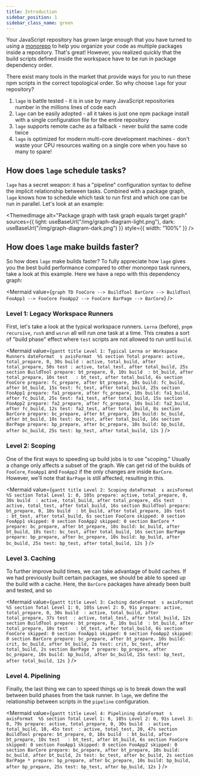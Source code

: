 ```yaml
---
title: Introduction
sidebar_position: 1
sidebar_class_name: green
---
```



Your JavaScript repository has grown large enough that you have turned to using a [monorepo](https://monorepo.tools) to help you organize your code as multiple packages inside a repository. That's great! However, you realized quickly that the build scripts defined inside the workspace have to be run in package dependency order.

There exist many tools in the market that provide ways for you to run these npm scripts in the correct topological order. So why choose `lage` for your repository?

1. `lage` is battle tested - it is in use by many JavaScript repositories number in the millions lines of code each
2. `lage` can be easily adopted - all it takes is just one npm package install with a single configuration file for the entire repository
3. `lage` supports remote cache as a fallback - never build the same code twice
4. `lage` is optimized for modern multi-core development machines - don't waste your CPU resources waiting on a single core when you have so many to spare!

## How does `lage` schedule tasks?

`lage` has a secret weapon: it has a "pipeline" configuration syntax to define the implicit relationship between tasks. Combined with a package graph, `lage` knows how to schedule which task to run first and which one can be run in parallel. Let's look at an example:

<ThemedImage
  alt="Package graph with task graph equals target graph"
  sources={{
    light: useBaseUrl("/img/graph-diagram-light.png"),
    dark: useBaseUrl("/img/graph-diagram-dark.png")
  }}
  style={{
    width: "100%"
  }}
/>

## How does `lage` make builds faster?

So how does `lage` make builds faster? To fully appreciate how `lage` gives you the best build performance compared to other monorepo task runners, take a look at this example. Here we have a repo with this dependency graph:


<Mermaid
  value={`
graph TD
  FooCore --> BuildTool
  BarCore --> BuildTool
  FooApp1 --> FooCore
  FooApp2 --> FooCore
  BarPage --> BarCore
`}
/>

### Level 1: Legacy Workspace Runners

First, let's take a look at the typical workspace runners. `Lerna` (before), `pnpm recursive`, `rush` and `wsrun` all will run one task at a time. This creates a sort of "build phase" effect where `test` scripts are not allowed to run until `build`.

<Mermaid
  value={`gantt
  title Level 1: Typical Lerna or Workspace Runners
  dateFormat  s
  axisFormat  %S
  section Total
    prepare: active, total_prepare, 0, 30s
    build : active, total_build, after total_prepare, 50s
    test : active, total_test, after total_build, 25s
  section BuildTool
    prepare: bt_prepare, 0, 10s
    build  : bt_build, after total_prepare, 10s
    test   : bt_test, after total_build, 6s
  section FooCore
    prepare: fc_prepare, after bt_prepare, 10s
    build: fc_build, after bt_build, 15s
    test: fc_test, after total_build, 25s
  section FooApp1
    prepare: fa1_prepare, after fc_prepare, 10s
    build: fa1_build, after fc_build, 25s
    test: fa1_test, after total_build, 15s
  section FooApp2
    prepare: fa2_prepare, after fc_prepare, 10s
    build: fa2_build, after fc_build, 12s
    test: fa2_test, after total_build, 8s
  section BarCore
    prepare: bc_prepare, after bt_prepare, 10s
    build: bc_build, after bt_build, 10s
    test: bc_test, after total_build, 16s
  section BarPage
    prepare: bp_prepare, after bc_prepare, 10s
    build: bp_build, after bc_build, 25s
    test: bp_test, after total_build, 12s
`}
/>

### Level 2: Scoping

One of the first ways to speeding up build jobs is to use "scoping." Usually a change only affects a subset of the graph. We can get rid of the builds of `FooCore`, `FooApp1` and `FooApp2` if the only changes are inside `BarCore`. However, we'll note that `BarPage` is still affected, resulting in this.

<Mermaid
  value={`gantt
  title Level 2: Scoping
  dateFormat  s
  axisFormat  %S
  section Total
    Level 1: 0, 105s
    prepare: active, total_prepare, 0, 30s
    build  : active, total_build, after total_prepare, 45s
    test  : active, total_test, after total_build, 16s
	section BuildTool
    prepare: bt_prepare, 0, 10s
    build  : bt_build, after total_prepare, 10s
    test   : bt_test, after total_build, 6s
	section FooCore
	  skipped: 0
  section FooApp1
	  skipped: 0
  section FooApp2
	  skipped: 0
  section BarCore *
    prepare: bc_prepare, after bt_prepare, 10s
    build: bc_build, after bt_build, 10s
    test: bc_test, after total_build, 16s
  section BarPage
    prepare: bp_prepare, after bc_prepare, 10s
    build: bp_build, after bc_build, 25s
    test: bp_test, after total_build, 12s
`}
/>

### Level 3. Caching

To further improve build times, we can take advantage of build caches. If we had previously built certain packages, we should be able to speed up the build with a cache. Here, the `BarCore` packages have already been built and tested, and so

<Mermaid
  value={`gantt
  title Level 3: Caching
  dateFormat  s
  axisFormat  %S
  section Total
    Level 1: 0, 105s
    Level 2: 0, 91s
    prepare: active, total_prepare, 0, 30s
    build  : active, total_build, after total_prepare, 37s
    test  : active, total_test, after total_build, 12s
	section BuildTool
    prepare: bt_prepare, 0, 10s
    build  : bt_build, after total_prepare, 10s
    test   : bt_test, after total_build, 6s
	section FooCore
	  skipped: 0
  section FooApp1
	  skipped: 0
  section FooApp2
	  skipped: 0
  section BarCore
    prepare: bc_prepare, after bt_prepare, 10s
    build: crit, bc_build, after bt_build, 2s
    test: crit, bc_test, after total_build, 2s
  section BarPage *
    prepare: bp_prepare, after bc_prepare, 10s
    build: bp_build, after bc_build, 25s
    test: bp_test, after total_build, 12s
`}
/>

### Level 4. Pipelining

Finally, the last thing we can to speed things up is to break down the wall between build phases from the task runner. In `lage`, we define the relationship between scripts in the `pipeline` configuration.

<Mermaid
  value={`gantt
  title Level 4: Pipelining
  dateFormat  s
  axisFormat  %S
  section Total
    Level 1: 0, 105s
    Level 2: 0, 91s
    Level 3: 0, 79s
    prepare: active, total_prepare, 0, 30s
    build  : active, total_build, 10, 45s
    test  : active, total_test, 20, 47s
	section BuildTool
    prepare: bt_prepare, 0, 10s
    build  : bt_build, after bt_prepare, 10s
    test   : bt_test, after bt_build, 6s
	section FooCore
	  skipped: 0
  section FooApp1
	  skipped: 0
  section FooApp2
	  skipped: 0
  section BarCore
    prepare: bc_prepare, after bt_prepare, 10s
    build: bc_build, after bt_build, 2s
    test: bc_test, after bc_build, 2s
  section BarPage *
    prepare: bp_prepare, after bc_prepare, 10s
    build: bp_build, after bp_prepare, 25s
    test: bp_test, after bp_build, 12s
`}
/>
